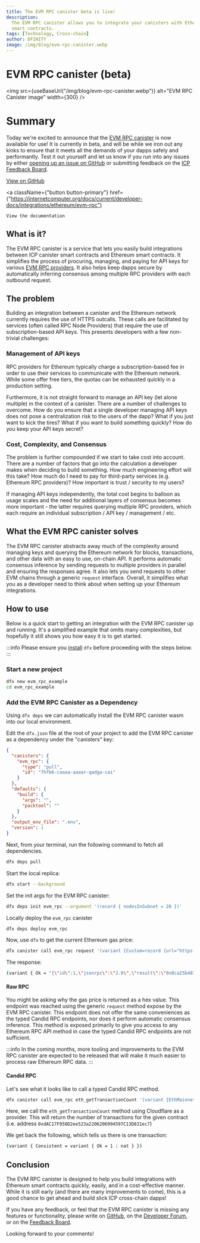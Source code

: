 ```yaml
---
title: The EVM RPC canister beta is live!
description:
  The EVM RPC canister allows you to integrate your canisters with Ethereum
  smart contracts.
tags: [Technology, Cross-chain]
author: DFINITY
image: /img/blog/evm-rpc-canister.webp
---
```



# EVM RPC canister (beta)

<img
  src={useBaseUrl("/img/blog/evm-rpc-canister.webp")}
  alt="EVM RPC Canister image"
  width={300}
/>

# Summary

Today we're excited to announce that the
[EVM RPC canister](https://github.com/internet-computer-protocol/evm-rpc-canister/releases/tag/release-2024-01-31)
is now available for use! It is currently in beta, and will be while we iron out any kinks
to ensure that it meets all the demands of your dapps safely and performantly.
Test it out yourself and let us know if you run into any issues by either
[opening up an issue on GitHub](https://github.com/internet-computer-protocol/evm-rpc-canister/issues/new)
or submitting feedback on the [ICP Feedback Board](https://dx.internetcomputer.org).

<div className={"flex flex-row gap-2"}>
  <a
    className={"button button-white"}
    href={"https://github.com/internet-computer-protocol/evm-rpc-canister"}
  >
    View on GitHub
  </a>

  <a
    className={"button button-primary"}
    href={"https://internetcomputer.org/docs/current/developer-docs/integrations/ethereum/evm-rpc"}
  >
    View the documentation
  </a>
</div>

## What is it?

The EVM RPC canister is a service that lets you easily build integrations
between ICP canister smart contracts and Ethereum smart contracts. It simplifies
the process of procuring, managing, and paying for API keys for various
[EVM RPC providers](https://www.alchemy.com/best/rpc-node-providers). It also
helps keep dapps secure by automatically inferring consensus among
multiple RPC providers with each outbound request.

## The problem

Building an integration between a canister and the Ethereum network currently
requires the use of HTTPS outcalls. These calls are facilitated by services
(often called RPC Node Providers) that require the use of subscription-based API
keys. This presents developers with a few non-trivial challenges:

### Management of API keys

RPC providers for Ethereum typically charge a subscription-based fee in order to
use their services to communicate with the Ethereum network. While some offer
free tiers, the quotas can be exhausted quickly in a production setting.

Furthermore, it is not straight forward to manage an API key (let alone
multiple) in the context of a canister. There are a number of challenges to
overcome. How do you ensure that a single developer managing API keys does not
pose a centralization risk to the users of the dapp? What if you just want to
kick the tires? What if you want to build something quickly? How do you keep
your API keys secret?

### Cost, Complexity, and Consensus

The problem is further compounded if we start to take cost into account. There
are a number of factors that go into the calculation a developer makes when
deciding to build something. How much engineering effort will this take? How
much do I need to pay for third-party services (e.g. Ethereum RPC providers)?
How important is trust / security to my users?

If managing API keys independently, the total cost begins to balloon as usage
scales and the need for additional layers of consensus becomes more important -
the latter requires querying multiple RPC providers, which each require an
individual subscription / API key / management / etc.

## What the EVM RPC canister solves

The EVM RPC canister abstracts away much of the complexity around managing keys
and querying the Ethereum network for blocks, transactions, and other data with
an easy to use, on-chain API. It performs automatic consensus inference by
sending requests to multiple providers in parallel and ensuring the responses
agree. It also lets you send requests to other EVM chains through a generic
`request` interface. Overall, it simplifies what you as a developer need to
think about when setting up your Ethereum integrations.

## How to use

Below is a quick start to getting an integration with the EVM RPC canister up
and running. It's a simplified example that omits many complexities, but
hopefully it still shows you how easy it is to get started.

<!-- prettier-ignore-start -->
:::info
Please ensure you [install](/docs/current/developer-docs/setup/install/) `dfx` before proceeding with the steps below.
:::
<!-- prettier-ignore-end -->

### Start a new project

```bash
dfx new evm_rpc_example
cd evm_rpc_example
```

### Add the EVM RPC Canister as a Dependency

Using `dfx deps` we can automatically install the EVM RPC canister wasm into our
local environment.

Edit the `dfx.json` file at the root of your project to add the EVM RPC canister
as a dependency under the "canisters" key:

```json
{
  "canisters": {
    "evm_rpc": {
      "type": "pull",
      "id": "7hfb6-caaaa-aaaar-qadga-cai"
    }
  },
  "defaults": {
    "build": {
      "args": "",
      "packtool": ""
    }
  },
  "output_env_file": ".env",
  "version": 1
}
```

Next, from your terminal, run the following command to fetch all dependencies.

```bash
dfx deps pull
```

Start the local replica:

```bash
dfx start --background
```

Set the init args for the EVM RPC canister:

```bash
dfx deps init evm_rpc --argument '(record { nodesInSubnet = 28 })'
```

Locally deploy the `evm_rpc` canister

```bash
dfx deps deploy evm_rpc
```

Now, use `dfx` to get the current Ethereum gas price:

```bash
dfx canister call evm_rpc request '(variant {Custom=record {url="https://ethereum.publicnode.com"}},"{\"jsonrpc\":\"2.0\",\"method\":\"eth_gasPrice\",\"params\":[],\"id\":1}",1000)' --wallet $(dfx identity get-wallet) --with-cycles 1000000000
```

The response:

```bash
(variant { Ok = "{\"id\":1,\"jsonrpc\":\"2.0\",\"result\":\"0x8ca25b481\"}" })
```

#### Raw RPC

You might be asking why the gas price is returned as a hex value. This endpoint
was reached using the generic `request` method expose by the EVM RPC canister.
This endpoint does not offer the same conveniences as the typed Candid RPC
endpoints, nor does it perform automatic consensus inference. This method is
exposed primarily to give you access to any Ethereum RPC API method in case the
typed Candid RPC endpoints are not sufficient.

<!-- prettier-ignore-start -->
:::info
In the coming months, more tooling and improvements to the EVM RPC canister are expected to be released that will make it much easier to process raw Ethereum RPC data.
:::
<!-- prettier-ignore-end -->

#### Candid RPC

Let's see what it looks like to call a typed Candid RPC method.

```bash
dfx canister call evm_rpc eth_getTransactionCount '(variant {EthMainnet = opt vec {variant {Cloudflare}}}, null, record {address = "0xdAC17F958D2ee523a2206206994597C13D831ec7"; block = variant {Latest}})' --with-cycles 1000000000 --wallet=$(dfx identity get-wallet)
```

Here, we call the `eth_getTransactionCount` method using Cloudflare as a
provider. This will return the number of transactions for the given contract
(i.e. address `0xdAC17F958D2ee523a2206206994597C13D831ec7`)

We get back the following, which tells us there is one transaction:

```bash
(variant { Consistent = variant { Ok = 1 : nat } })
```

## Conclusion

The EVM RPC canister is designed to help you build integrations with Ethereum
smart contracts quickly, easily, and in a cost-effective manner. While it is
still early (and there are many improvements to come), this is a good chance to
get ahead and build slick ICP cross-chain dapps!

If you have any feedback, or feel that the EVM RPC canister is missing any
features or functionality, please write on
[GitHub](https://github.com/internet-computer-protocol/evm-rpc-canister), on the
[Developer Forum](https://forum.dfinity.org), or on the
[Feedback Board](https://dx.internetcomputer.org).

Looking forward to your comments!
